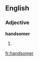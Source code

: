 ==English==

===Adjective===
'''handsomer'''

# {{context|obsolete}} {{comparative of|handsome}}

[[fr:handsomer]]